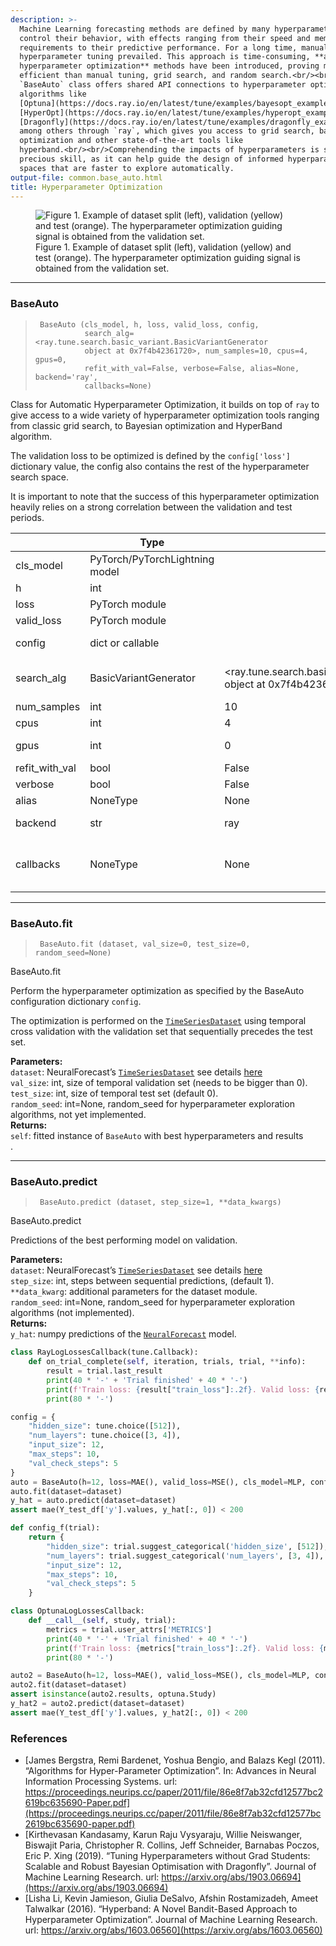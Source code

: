 ```yaml
---
description: >-
  Machine Learning forecasting methods are defined by many hyperparameters that
  control their behavior, with effects ranging from their speed and memory
  requirements to their predictive performance. For a long time, manual
  hyperparameter tuning prevailed. This approach is time-consuming, **automated
  hyperparameter optimization** methods have been introduced, proving more
  efficient than manual tuning, grid search, and random search.<br/><br/> The
  `BaseAuto` class offers shared API connections to hyperparameter optimization
  algorithms like
  [Optuna](https://docs.ray.io/en/latest/tune/examples/bayesopt_example.html),
  [HyperOpt](https://docs.ray.io/en/latest/tune/examples/hyperopt_example.html),
  [Dragonfly](https://docs.ray.io/en/latest/tune/examples/dragonfly_example.html)
  among others through `ray`, which gives you access to grid search, bayesian
  optimization and other state-of-the-art tools like
  hyperband.<br/><br/>Comprehending the impacts of hyperparameters is still a
  precious skill, as it can help guide the design of informed hyperparameter
  spaces that are faster to explore automatically.
output-file: common.base_auto.html
title: Hyperparameter Optimization
---
```



<figure>
<img src="imgs_models/data_splits.png"
alt="Figure 1. Example of dataset split (left), validation (yellow) and test (orange). The hyperparameter optimization guiding signal is obtained from the validation set." />
<figcaption aria-hidden="true">Figure 1. Example of dataset split
(left), validation (yellow) and test (orange). The hyperparameter
optimization guiding signal is obtained from the validation
set.</figcaption>
</figure>

------------------------------------------------------------------------

### BaseAuto

> ``` text
>  BaseAuto (cls_model, h, loss, valid_loss, config,
>            search_alg=<ray.tune.search.basic_variant.BasicVariantGenerator
>            object at 0x7f4b42361720>, num_samples=10, cpus=4, gpus=0,
>            refit_with_val=False, verbose=False, alias=None, backend='ray',
>            callbacks=None)
> ```

Class for Automatic Hyperparameter Optimization, it builds on top of
`ray` to give access to a wide variety of hyperparameter optimization
tools ranging from classic grid search, to Bayesian optimization and
HyperBand algorithm.

The validation loss to be optimized is defined by the `config['loss']`
dictionary value, the config also contains the rest of the
hyperparameter search space.

It is important to note that the success of this hyperparameter
optimization heavily relies on a strong correlation between the
validation and test periods.

|                | **Type**                       | **Default**                                                                      | **Details**                                                                                                                                                                                                                                           |
|------|------------------|-------------------------|-------------------------|
| cls_model      | PyTorch/PyTorchLightning model |                                                                                  | See `neuralforecast.models` [collection here](https://nixtla.github.io/neuralforecast/models.html).                                                                                                                                                   |
| h              | int                            |                                                                                  | Forecast horizon                                                                                                                                                                                                                                      |
| loss           | PyTorch module                 |                                                                                  | Instantiated train loss class from [losses collection](https://nixtla.github.io/neuralforecast/losses.pytorch.html).                                                                                                                                  |
| valid_loss     | PyTorch module                 |                                                                                  | Instantiated valid loss class from [losses collection](https://nixtla.github.io/neuralforecast/losses.pytorch.html).                                                                                                                                  |
| config         | dict or callable               |                                                                                  | Dictionary with ray.tune defined search space or function that takes an optuna trial and returns a configuration dict.                                                                                                                                |
| search_alg     | BasicVariantGenerator          | \<ray.tune.search.basic_variant.BasicVariantGenerator object at 0x7f4b42361720\> | For ray see https://docs.ray.io/en/latest/tune/api_docs/suggestion.html<br/>For optuna see https://optuna.readthedocs.io/en/stable/reference/samplers/index.html.                                                                                      |
| num_samples    | int                            | 10                                                                               | Number of hyperparameter optimization steps/samples.                                                                                                                                                                                                  |
| cpus           | int                            | 4                                                                                | Number of cpus to use during optimization. Only used with ray tune.                                                                                                                                                                                   |
| gpus           | int                            | 0                                                                                | Number of gpus to use during optimization, default all available. Only used with ray tune.                                                                                                                                                            |
| refit_with_val | bool                           | False                                                                            | Refit of best model should preserve val_size.                                                                                                                                                                                                         |
| verbose        | bool                           | False                                                                            | Track progress.                                                                                                                                                                                                                                       |
| alias          | NoneType                       | None                                                                             | Custom name of the model.                                                                                                                                                                                                                             |
| backend        | str                            | ray                                                                              | Backend to use for searching the hyperparameter space, can be either ‘ray’ or ‘optuna’.                                                                                                                                                               |
| callbacks      | NoneType                       | None                                                                             | List of functions to call during the optimization process.<br/>ray reference: https://docs.ray.io/en/latest/tune/tutorials/tune-metrics.html<br/>optuna reference: https://optuna.readthedocs.io/en/stable/tutorial/20_recipes/007_optuna_callback.html |

------------------------------------------------------------------------

### BaseAuto.fit

> ``` text
>  BaseAuto.fit (dataset, val_size=0, test_size=0, random_seed=None)
> ```

BaseAuto.fit

Perform the hyperparameter optimization as specified by the BaseAuto
configuration dictionary `config`.

The optimization is performed on the
[`TimeSeriesDataset`](https://Nixtla.github.io/neuralforecast/tsdataset.html#timeseriesdataset)
using temporal cross validation with the validation set that
sequentially precedes the test set.

**Parameters:**<br/> `dataset`: NeuralForecast’s
[`TimeSeriesDataset`](https://Nixtla.github.io/neuralforecast/tsdataset.html#timeseriesdataset)
see details
[here](https://nixtla.github.io/neuralforecast/tsdataset.html)<br/>
`val_size`: int, size of temporal validation set (needs to be bigger
than 0).<br/> `test_size`: int, size of temporal test set (default
0).<br/> `random_seed`: int=None, random_seed for hyperparameter
exploration algorithms, not yet implemented.<br/> **Returns:**<br/>
`self`: fitted instance of `BaseAuto` with best hyperparameters and
results<br/>.

------------------------------------------------------------------------

### BaseAuto.predict

> ``` text
>  BaseAuto.predict (dataset, step_size=1, **data_kwargs)
> ```

BaseAuto.predict

Predictions of the best performing model on validation.

**Parameters:**<br/> `dataset`: NeuralForecast’s
[`TimeSeriesDataset`](https://Nixtla.github.io/neuralforecast/tsdataset.html#timeseriesdataset)
see details
[here](https://nixtla.github.io/neuralforecast/tsdataset.html)<br/>
`step_size`: int, steps between sequential predictions, (default 1).<br/>
`**data_kwarg`: additional parameters for the dataset module.<br/>
`random_seed`: int=None, random_seed for hyperparameter exploration
algorithms (not implemented).<br/> **Returns:**<br/> `y_hat`: numpy
predictions of the
[`NeuralForecast`](https://Nixtla.github.io/neuralforecast/core.html#neuralforecast)
model.<br/>

```python
class RayLogLossesCallback(tune.Callback):
    def on_trial_complete(self, iteration, trials, trial, **info):
        result = trial.last_result
        print(40 * '-' + 'Trial finished' + 40 * '-')
        print(f'Train loss: {result["train_loss"]:.2f}. Valid loss: {result["loss"]:.2f}')
        print(80 * '-')
```


```python
config = {
    "hidden_size": tune.choice([512]),
    "num_layers": tune.choice([3, 4]),
    "input_size": 12,
    "max_steps": 10,
    "val_check_steps": 5
}
auto = BaseAuto(h=12, loss=MAE(), valid_loss=MSE(), cls_model=MLP, config=config, num_samples=2, cpus=1, gpus=0, callbacks=[RayLogLossesCallback()])
auto.fit(dataset=dataset)
y_hat = auto.predict(dataset=dataset)
assert mae(Y_test_df['y'].values, y_hat[:, 0]) < 200
```


```python
def config_f(trial):
    return {
        "hidden_size": trial.suggest_categorical('hidden_size', [512]),
        "num_layers": trial.suggest_categorical('num_layers', [3, 4]),
        "input_size": 12,
        "max_steps": 10,
        "val_check_steps": 5
    }

class OptunaLogLossesCallback:
    def __call__(self, study, trial):
        metrics = trial.user_attrs['METRICS']
        print(40 * '-' + 'Trial finished' + 40 * '-')
        print(f'Train loss: {metrics["train_loss"]:.2f}. Valid loss: {metrics["loss"]:.2f}')
        print(80 * '-')
```


```python
auto2 = BaseAuto(h=12, loss=MAE(), valid_loss=MSE(), cls_model=MLP, config=config_f, search_alg=optuna.samplers.RandomSampler(), num_samples=2, backend='optuna', callbacks=[OptunaLogLossesCallback()])
auto2.fit(dataset=dataset)
assert isinstance(auto2.results, optuna.Study)
y_hat2 = auto2.predict(dataset=dataset)
assert mae(Y_test_df['y'].values, y_hat2[:, 0]) < 200
```

### References

-   [James Bergstra, Remi Bardenet, Yoshua Bengio, and Balazs Kegl
    (2011). “Algorithms for Hyper-Parameter Optimization”. In: Advances
    in Neural Information Processing Systems. url:
    https://proceedings.neurips.cc/paper/2011/file/86e8f7ab32cfd12577bc2619bc635690-Paper.pdf](https://proceedings.neurips.cc/paper/2011/file/86e8f7ab32cfd12577bc2619bc635690-paper.pdf)
-   [Kirthevasan Kandasamy, Karun Raju Vysyaraju, Willie Neiswanger,
    Biswajit Paria, Christopher R. Collins, Jeff Schneider, Barnabas
    Poczos, Eric P. Xing (2019). “Tuning Hyperparameters without Grad
    Students: Scalable and Robust Bayesian Optimisation with Dragonfly”.
    Journal of Machine Learning Research. url:
    https://arxiv.org/abs/1903.06694](https://arxiv.org/abs/1903.06694)
-   [Lisha Li, Kevin Jamieson, Giulia DeSalvo, Afshin Rostamizadeh,
    Ameet Talwalkar (2016). “Hyperband: A Novel Bandit-Based Approach to
    Hyperparameter Optimization”. Journal of Machine Learning Research.
    url:
    https://arxiv.org/abs/1603.06560](https://arxiv.org/abs/1603.06560)

